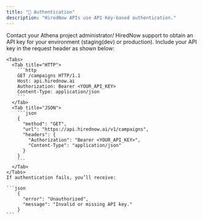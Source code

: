 ```yaml
---
title: "🔐 Authentication"
description: "HiredNow APIs use API Key-based authentication."
---
```


<Steps>
  <Step title="First Step: Obtain an API Key">
    Contact your Athena project administrator/ HiredNow support to obtain an API key for your environment (staging(dev) or production).
  </Step>
  <Step title="Second Step: Include API Key in Headers">
    Include your API key in the request header as shown below:

    <Tabs>
      <Tab title="HTTP">
        ```http
        GET /campaigns HTTP/1.1
        Host: api.hirednow.ai
        Authorization: Bearer <YOUR_API_KEY>
        Content-Type: application/json
        ```
      </Tab>
      <Tab title="JSON">
        ```json
        {
          "method": "GET",
          "url": "https://api.hirednow.ai/v1/campaigns",
          "headers": {
            "Authorization": "Bearer <YOUR_API_KEY>",
            "Content-Type": "application/json"
          }
        }
        ```
      </Tab>
    </Tabs>
    If authentication fails, you’ll receive:

    ```json
        {
          "error": "Unauthorized",
          "message": "Invalid or missing API key."
        }
    ```
  </Step>
</Steps>